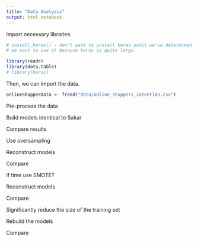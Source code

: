 ```yaml
---
title: "Data Analysis"
output: html_notebook
---
```


Import necessary libraries.

```r

# install_keras() - don't want to install keras until we've determined
# we want to use it because keras is quite large.

library(readr)
library(data.table)
# library(keras)


```

Then, we can import the data.

```r
onlineShopperData <- fread("data/online_shoppers_intention.csv")
```


Pre-process the data

Build models identical to Sakar

Compare results

Use oversampling

Reconstruct models

Compare

If time use SMOTE?

Reconstruct models

Compare

Significantly reduce the size of the training set

Rebuild the models 

Compare


